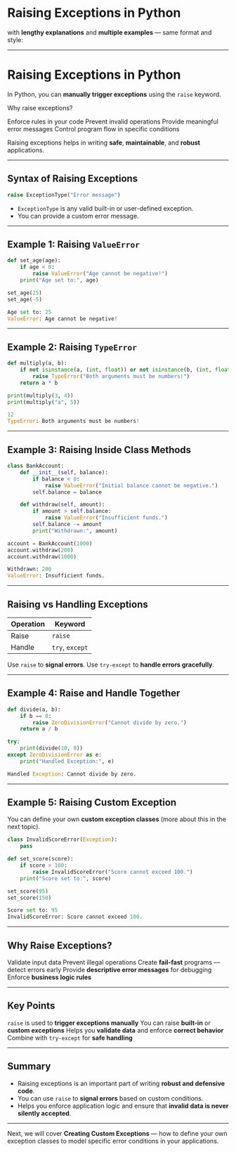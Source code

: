 # Raising Exceptions in Python

with **lengthy explanations** and **multiple examples** — same format and style:

---

# Raising Exceptions in Python

In Python, you can **manually trigger exceptions** using the `raise` keyword.

Why raise exceptions?

Enforce rules in your code
Prevent invalid operations
Provide meaningful error messages
Control program flow in specific conditions

Raising exceptions helps in writing **safe**, **maintainable**, and **robust** applications.

---

## Syntax of Raising Exceptions

```python filename="raise_syntax.py" {2, 3}
raise ExceptionType("Error message")
```

- `ExceptionType` is any valid built-in or user-defined exception.
- You can provide a custom error message.

---

## Example 1: Raising `ValueError`

```python filename="example1_raise_valueerror.py" {2, 3, 4, 5, 6, 7, 8, 9}
def set_age(age):
    if age < 0:
        raise ValueError("Age cannot be negative!")
    print("Age set to:", age)

set_age(25)
set_age(-5)
```

```python filename="output.txt"
Age set to: 25
ValueError: Age cannot be negative!
```

---

## Example 2: Raising `TypeError`

```python filename="example2_raise_typeerror.py" {2, 3, 4, 5, 6, 7, 8}
def multiply(a, b):
    if not isinstance(a, (int, float)) or not isinstance(b, (int, float)):
        raise TypeError("Both arguments must be numbers!")
    return a * b

print(multiply(3, 4))
print(multiply("a", 5))
```

```python filename="output.txt"
12
TypeError: Both arguments must be numbers!
```

---

## Example 3: Raising Inside Class Methods

```python filename="example3_raise_class.py" {2, 3, 4, 5, 6, 7, 8, 9, 10}
class BankAccount:
    def __init__(self, balance):
        if balance < 0:
            raise ValueError("Initial balance cannot be negative.")
        self.balance = balance

    def withdraw(self, amount):
        if amount > self.balance:
            raise ValueError("Insufficient funds.")
        self.balance -= amount
        print("Withdrawn:", amount)

account = BankAccount(1000)
account.withdraw(200)
account.withdraw(1000)
```

```python filename="output.txt"
Withdrawn: 200
ValueError: Insufficient funds.
```

---

## Raising vs Handling Exceptions

| Operation | Keyword         |
| --------- | --------------- |
| Raise     | `raise`         |
| Handle    | `try`, `except` |

Use `raise` to **signal errors**.
Use `try-except` to **handle errors gracefully**.

---

## Example 4: Raise and Handle Together

```python filename="example4_raise_handle.py" {2, 3, 4, 5, 6, 7, 8, 9, 10}
def divide(a, b):
    if b == 0:
        raise ZeroDivisionError("Cannot divide by zero.")
    return a / b

try:
    print(divide(10, 0))
except ZeroDivisionError as e:
    print("Handled Exception:", e)
```

```python filename="output.txt"
Handled Exception: Cannot divide by zero.
```

---

## Example 5: Raising Custom Exception

You can define your own **custom exception classes** (more about this in the next topic).

```python filename="example5_custom_raise.py" {2, 3, 4, 5, 6, 7, 8, 9}
class InvalidScoreError(Exception):
    pass

def set_score(score):
    if score > 100:
        raise InvalidScoreError("Score cannot exceed 100.")
    print("Score set to:", score)

set_score(95)
set_score(150)
```

```python filename="output.txt"
Score set to: 95
InvalidScoreError: Score cannot exceed 100.
```

---

## Why Raise Exceptions?

Validate input data
Prevent illegal operations
Create **fail-fast** programs — detect errors early
Provide **descriptive error messages** for debugging
Enforce **business logic rules**

---

## Key Points

`raise` is used to **trigger exceptions manually**
You can raise **built-in** or **custom exceptions**
Helps you **validate data** and enforce **correct behavior**
Combine with `try-except` for **safe handling**

---

## Summary

- Raising exceptions is an important part of writing **robust and defensive code**.
- You can use `raise` to **signal errors** based on custom conditions.
- Helps you enforce application logic and ensure that **invalid data is never silently accepted**.

---

Next, we will cover **Creating Custom Exceptions** — how to define your own exception classes to model specific error conditions in your applications.
